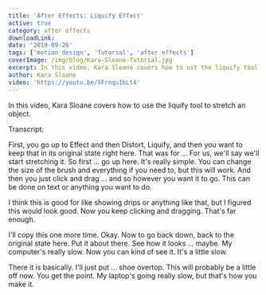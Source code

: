 ```yaml
---
title: 'After Effects: Liquify Effect'
active: true
category: after effects
downloadLink:
date: '2019-09-26'
tags: ['motion design', 'Tutorial', 'after effects']
coverImage: /img/blog/Kara-Sloane-Tutorial.jpg
excerpt: In this video, Kara Sloane covers how to ust the liquify tool.
author: Kara Sloane
video: 'https://youtu.be/XFrnqu1bLt4'
---
```


In this video, Kara Sloane covers how to use the liquify tool to stretch an object.

Transcript:

First, you go up to Effect and then Distort, Liquify, and then you want to keep that in its original state right here. That was for ... For us, we'll say we'll start stretching it. So first ... go up here. It's really simple. You can change the size of the brush and everything if you need to, but this will work. And then you just click and drag ... and so however you want it to go. This can be done on text or anything you want to do.

I think this is good for like showing drips or anything like that, but I figured this would look good. Now you keep clicking and dragging. That's far enough.

I'll copy this one more time. Okay. Now to go back down, back to the original state here. Put it about there. See how it looks ... maybe. My computer's really slow. Now you can kind of see it. It's a little slow.

There it is basically. I'll just put ... shoe overtop. This will probably be a little off now. You get the point. My laptop's going really slow, but that's how you make it.
